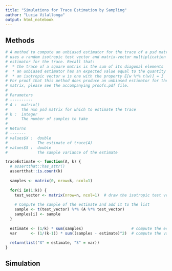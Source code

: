 ```yaml
---
title: "Simulations for Trace Estimation by Sampling"
author: "Lucia Vilallonga"
output: html_notebook
---
```


## Methods
```r
# A method to compute an unbiased estimator for the trace of a psd matrix. The method
# uses a random isotropic test vector and matrix-vector multiplication to produce the 
# estimator for the trace. Recall that:
#  * the trace of a square matrix is the sum of its diagonal elements
#  * an unbiased estimator has an expected value equal to the quantity to be estimated
#  * an isotropic vector w is one with the property E[w %*% t(w)] = I
# For proof that this method does produce an unbiased estimator for the trace of a psd
# matrix, please see the accompanying proofs.pdf file.
#
# Parameters
# ----------
# A :  matrix()
#      The nxn psd matrix for which to estimate the trace
# k :  integer
#      The number of samples to take
#
# Returns
# -------
# values$X :  double
#             The estimate of trace(A)
# values$S :  double
#             The sample variance of the estimate

traceEstimate <- function(A, k) {
  # assertthat::has_attr()
  assertthat::is.count(k)
  
  samples <- matrix(0, nrow=k, ncol=1)
  
  for(i in(1:k)) {
    test_vector <- matrix(nrow=n, ncol=1)  # draw the isotropic test vector
    
    # Compute the sample of the estimate and add it to the list
    sample <- t(test_vector) %*% (A %*% test_vector)
    samples[i] <- sample
  }
  
  estimate <- (1/k) * sum(samples)                     # compute the estimate
  var      <- (1/(k-1)) * sum((samples - estimate)^2)  # compute the variance
  
  return(list("X" = estimate, "S" = var))
}
```


## Simulation
```r

```
